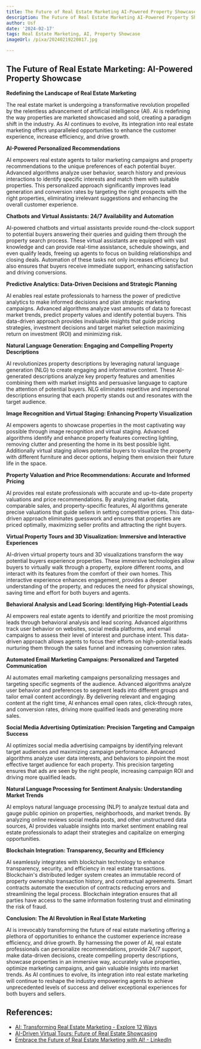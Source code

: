 ```yaml
---
title: The Future of Real Estate Marketing AI-Powered Property Showcase
description: The Future of Real Estate Marketing AI-Powered Property Showcase
author: Usf
date: '2024-02-17'
tags: Real Estate Marketing, AI, Property Showcase
imageUrl: /pixa/20240219220817.jpg

---
```

## The Future of Real Estate Marketing: AI-Powered Property Showcase

**Redefining the Landscape of Real Estate Marketing**

The real  estate  market is undergoing a transformative revolution propelled by the  relentless advancement of artificial intelligence (AI). AI is redefining the  way properties are marketed showcased and sold, creating a paradigm  shift in the industry. As AI continues  to evolve, its integration into real estate marketing offers unparalleled  opportunities to enhance the customer experience,  increase efficiency, and drive growth.

**AI-Powered Personalized Recommendations**

AI empowers real  estate agents to tailor marketing campaigns and property recommendations to the unique preferences of each potential buyer. Advanced algorithms analyze user behavior, search history and previous interactions to identify specific interests and match them with suitable properties. This  personalized approach significantly improves lead generation  and conversion rates  by targeting the  right prospects  with  the right properties,  eliminating irrelevant suggestions and enhancing the overall customer experience.

**Chatbots and Virtual Assistants: 24/7 Availability and Automation**

AI-powered chatbots and virtual assistants provide  round-the-clock support to  potential buyers answering their queries and guiding  them through  the property search process.  These virtual assistants  are equipped with vast knowledge and can provide real-time assistance, schedule showings, and even qualify leads, freeing up agents to focus on building relationships and closing deals. Automation of these tasks not only  increases efficiency but also ensures that buyers receive immediate support, enhancing satisfaction and driving conversions.

**Predictive Analytics: Data-Driven  Decisions and Strategic Planning**

AI enables real estate professionals to harness the power of predictive analytics to make informed decisions and plan  strategic marketing campaigns. Advanced algorithms analyze vast amounts of data to forecast market trends, predict property values and identify potential buyers. This data-driven approach  provides invaluable insights that guide pricing strategies, investment decisions and target market selection maximizing return on investment (ROI) and minimizing risk.

**Natural Language Generation: Engaging and Compelling Property Descriptions**

AI revolutionizes property descriptions by leveraging natural language generation (NLG) to create engaging and informative content.  These  AI-generated descriptions analyze key property features and amenities combining them with market insights  and persuasive language to capture the attention of  potential buyers. NLG eliminates repetitive and impersonal descriptions ensuring that each  property stands out and resonates with the target audience.

**Image Recognition and Virtual Staging: Enhancing Property  Visualization**

AI empowers agents to showcase properties  in the most captivating way possible through image recognition and virtual staging. Advanced algorithms identify and enhance  property features correcting lighting, removing clutter and presenting the home in its best possible  light. Additionally virtual staging allows potential  buyers to visualize the property with different furniture and decor options, helping  them envision their future life in the space.

**Property Valuation and Price Recommendations: Accurate and  Informed Pricing**

AI provides  real estate professionals with accurate and up-to-date property valuations and price recommendations.  By analyzing market data, comparable sales, and property-specific features, AI algorithms generate precise valuations  that guide sellers in setting  competitive prices. This data-driven approach eliminates guesswork and ensures that properties are priced optimally, maximizing seller profits and attracting the right buyers.

**Virtual Property Tours and 3D Visualization: Immersive and Interactive  Experiences**

AI-driven virtual property tours and 3D visualizations transform  the way potential buyers experience properties. These immersive technologies allow  buyers to virtually  walk through a property, explore  different  rooms, and interact with its features from the comfort of their own homes.  This interactive  experience enhances engagement, provides  a  deeper understanding of the property, and  reduces the need for physical showings, saving time and  effort for both buyers and agents.

**Behavioral Analysis and Lead Scoring: Identifying High-Potential Leads**

AI empowers real estate agents to identify and prioritize the  most promising leads  through behavioral analysis and lead scoring. Advanced algorithms track user behavior on websites, social media platforms, and email campaigns to assess their level of  interest and purchase intent. This data-driven approach allows agents to focus  their efforts on high-potential leads nurturing them  through the sales funnel and increasing conversion  rates.

**Automated Email Marketing Campaigns: Personalized and  Targeted Communication**

AI  automates email marketing campaigns personalizing messages  and targeting  specific segments of the audience. Advanced algorithms analyze user behavior  and preferences to segment leads into different groups and tailor email content accordingly. By delivering relevant and engaging content  at the right time, AI enhances email open rates, click-through rates, and conversion rates, driving more qualified leads and generating more sales.

**Social Media Advertising Optimization:  Precision Targeting and Campaign Success**

AI  optimizes social media advertising campaigns by  identifying relevant  target  audiences and maximizing campaign performance.  Advanced algorithms analyze user data  interests, and behaviors to pinpoint the most effective target audience for each property. This  precision targeting ensures that ads are seen by the right  people,  increasing campaign ROI  and driving more qualified  leads.

**Natural Language Processing for Sentiment Analysis: Understanding Market Trends**

AI employs natural language processing (NLP) to analyze textual data and gauge  public opinion on properties,  neighborhoods, and market trends.  By analyzing online reviews social media posts, and other unstructured data sources, AI provides valuable insights into market sentiment enabling real estate professionals to adapt their strategies and capitalize on emerging opportunities.

**Blockchain Integration: Transparency, Security and Efficiency**

AI seamlessly  integrates with blockchain technology to enhance transparency, security,  and efficiency in real estate transactions. Blockchain's distributed ledger system creates  an immutable record of property  ownership transaction history, and contractual agreements. Smart contracts automate the execution of contracts reducing errors and streamlining the legal process. Blockchain integration ensures that all parties have access to the same information fostering trust and eliminating the risk of fraud.

**Conclusion:  The AI Revolution in Real Estate Marketing**

AI is irrevocably transforming the future of real estate marketing  offering a plethora of opportunities to enhance  the customer experience increase efficiency,  and drive growth. By harnessing the power of AI, real estate professionals  can personalize recommendations,  provide 24/7 support, make data-driven decisions, create compelling property descriptions, showcase properties in an immersive  way,  accurately value properties,  optimize  marketing campaigns, and gain valuable insights into market trends. As AI continues  to evolve, its integration into real estate marketing will continue to  reshape the industry empowering agents to achieve unprecedented levels of success and deliver  exceptional experiences for both buyers  and sellers.

## References:
- [AI: Transforming Real Estate Marketing - Explore 12 Ways](https://www.realspace3d.com/blog/12-ways-ai-is-shaping-the-future-of-real-estate-marketing/)
- [AI-Driven Virtual Tours: Future of Real Estate Showcasing](https://www.realspace3d.com/blog/virtual-property-tours-the-ai-driven-future-of-real-estate-showcasing/)
- [Embrace the Future of Real Estate Marketing with AI! - LinkedIn](https://www.linkedin.com/pulse/embrace-future-real-estate-marketing-ai-dustin-traxler)
